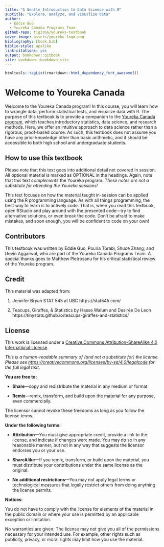 ```yaml
---
title: "A Gentle Introduction to Data Science with R"
subtitle: "Explore, analyze, and visualize data"
author:
  - Eddie Guo
  - Youreka Canada Programs Team
github-repo: tig3r66/youreka-textbook
cover-image: assets/youreka-logo.png
bibliography: [book.bib]
biblio-style: apalike
link-citations: yes
output: bookdown::gitbook
site: bookdown::bookdown_site
---
```


```r
htmltools::tagList(rmarkdown::html_dependency_font_awesome())
```

# Welcome to Youreka Canada {-}

Welcome to the Youreka Canada program! In this course, you will learn how to wrangle data, perform statistical tests, and visualize data with R. The purpose of this textbook is to provide a companion to the [Youreka Canada program](https://yourekacanada.org/), which teaches introductory statistics, data science, and research methods. Here, we offer an intuitive approach to data science rather than a rigorous, proof-based course. As such, this textbook does not assume you have any prior knowledge other than basic arithmetic, and it should be accessible to both high school and undergraduate students.


## How to use this textbook {-}

Please note that this text goes into additional detail not covered in session. All optional material is marked as OPTIONAL in the headings. Again, note that this text *complements* the Youreka program. *These notes are not a substitute for attending the Youreka sessions!*

This text focuses on how the material taught in-session can be applied using the R programming language. As with all things programming, the best way to learn is to actively code. That is, when you read this textbook, open RStudio and play around with the presented code---try to find alternative solutions, or even break the code. Don't be afraid to make mistakes, and soon enough, you will be confident to code on your own!


## Contributors {-}

This textbook was written by Eddie Guo, Pouria Torabi, Shuce Zhang, and Devin Aggarwal, who are part of the Youreka Canada Programs Team. A special thanks goes to Matthew Pietrosanu for his critical statistical review of the Youreka program.


## Credit {-}

This material was adapted from:

1. Jennifer Bryan STAT 545 at UBC https://stat545.com/

2. Teacups, Giraffes, & Statistics by Hasse Walum and Desirée De Leon https://tinystats.github.io/teacups-giraffes-and-statistics/


## License {-}

This work is licensed under a [Creative Commons Attribution-ShareAlike 4.0 International License](http://creativecommons.org/licenses/by-sa/4.0/).

<center>
  <i class="fab fa-creative-commons fa-2x"></i><i class="fab fa-creative-commons-by fa-2x"></i><i class="fab fa-creative-commons-sa fa-2x"></i>
</center>

*This is a human-readable summary of (and not a substitute for) the license. Please see <https://creativecommons.org/licenses/by-sa/4.0/legalcode> for the full legal text.*

**You are free to:**

- **Share**---copy and redistribute the material in any medium or format

- **Remix**---remix, transform, and build upon the material for any purpose, even commercially.

The licensor cannot revoke these freedoms as long as you follow the license terms.

**Under the following terms:**

- **Attribution**---You must give appropriate credit, provide a link to the license, and indicate if changes were made. You may do so in any reasonable manner, but not in any way that suggests the licensor endorses you or your use.
  
- **ShareAlike**---If you remix, transform, or build upon the material, you must distribute your contributions under the same license as the original. 

- **No additional restrictions**---You may not apply legal terms or technological measures that legally restrict others from doing anything the license permits.

**Notices:**

You do not have to comply with the license for elements of the material in the public domain or where your use is permitted by an applicable exception or limitation.

No warranties are given. The license may not give you all of the permissions necessary for your intended use. For example, other rights such as publicity, privacy, or moral rights may limit how you use the material.

